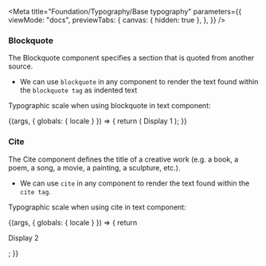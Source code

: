 


<Meta
  title="Foundation/Typography/Base typography"
  parameters={{
    viewMode: "docs",
    previewTabs: {
      canvas: { hidden: true },
    },
  }}
/>

### Blockquote

The Blockquote component specifies a section that is quoted from another source.

- We can use <code>blockquote</code> in any component to render the text found within the <code>blockquote tag</code> as indented text

Typographic scale when using blockquote in text component:

<Canvas>
  <Story name="Display 1">
    {(args, { globals: { locale } }) => {
      return (
        <Text variant={'display'} level={1} {...args}>
          Display 1
        </Text>
      );
    }}
  </Story>
</Canvas>

<Anchor storyId='foundation-typography-basetypography--display1'></Anchor>

### Cite

The Cite component defines the title of a creative work (e.g. a book, a poem, a song, a movie, a painting, a sculpture, etc.).

- We can use <code>cite</code> in any component to render the text found within the <code>cite tag</code>.

Typographic scale when using cite in text component:

<Canvas>
  <Story name="Display 2">
    {(args, { globals: { locale } }) => {
      return <p><Text variant="display" level="2">Display 2</Text></p>;
    }}
  </Story>
</Canvas>

<Anchor storyId='foundation-typography-basetypography--display2'></Anchor>

